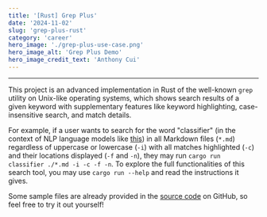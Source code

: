 ```yaml
---
title: '[Rust] Grep Plus'
date: '2024-11-02'
slug: 'grep-plus-rust'
category: 'career'
hero_image: './grep-plus-use-case.png'
hero_image_alt: 'Grep Plus Demo'
hero_image_credit_text: 'Anthony Cui'
---
```


---

This project is an advanced implementation in Rust of the well-known `grep` utility on Unix-like operating systems, which shows search results of a given keyword with supplementary features like keyword highlighting, case-insensitive search, and match details.

For example, if a user wants to search for the word "classifier" (in the context of NLP language models like [this](https://github.com/Yuanlong-Tony-Cui/sub-obj-classifier)) in all Markdown files (`*.md`) regardless of uppercase or lowercase (`-i`) with all matches highlighted (`-c`) and their locations displayed (`-f` and `-n`), they may run `cargo run classifier ./*.md -i -c -f -n`. To explore the full functionalities of this search tool, you may use `cargo run --help` and read the instructions it gives.

Some sample files are already provided in the [source code](https://github.com/Yuanlong-Tony-Cui/rust-grep-plus) on GitHub, so feel free to try it out yourself!